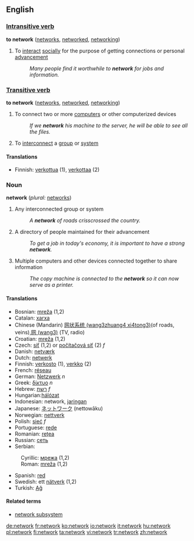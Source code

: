 ==English==

===[[Intransitive verb]]===
'''to network'''  ([[networks]], [[networked]], [[networking]])
# To [[interact]] [[social]]ly for the purpose of getting connections or personal [[advance]]ment
#:''Many people find it worthwhile to '''network''' for jobs and information.''

===[[Transitive verb]]===
'''to network'''  ([[networks]], [[networked]], [[networking]])
# To connect two or more [[computer]]s or other computerized devices
#:''If we '''network''' his machine to the server, he will be able to see all the files.''
# To [[interconnect]] a [[group]] or [[system]]

====Translations====
*Finnish: [[verkottua]] (1), [[verkottaa]] (2)

===Noun===
'''network'''  (''plural:'' [[networks]])
# Any interconnected group or system
#:''A '''network''' of roads crisscrossed the country.''
# A directory of people maintained for their advancement
#:''To get a job in today's economy, it is important to have a strong '''network'''.''
# Multiple computers and other devices connected together to share information
#:''The copy machine is connected to the '''network''' so it can now serve as a printer.''

====Translations====
*Bosnian: [[mreža#Bosnian|mreža]] {{f}} (1,2)
*Catalan: [[xarxa]]
*Chinese (Mandarin) [[网状系统 (wang3zhuang4 xi4tong3)]](of roads, veins),[[网 (wang3)]] (TV, radio)
*Croatian: [[mreža#Croatian|mreža]] {{f}} (1,2)
*Czech: [[síť]] (1,2) or [[počítačová síť]] (2) ''f''
*Danish: [[netværk]]
*Dutch: [[netwerk]]
*Finnish: [[verkosto]] (1), [[verkko]] (2)
*French: [[réseau]]
*German: [[Netzwerk]] ''n''
*Greek: [[δίκτυο]] ''n''
*Hebrew: [[רשת]] ''f''
*Hungarian:[[hálózat]]
*Indonesian: network, [[jaring]]an
*Japanese: [[ネットワーク]] (nettowāku)
*Norwegian: [[nettverk]]
*Polish: [[sieć]] ''f''
*Portuguese: [[rede]]
*Romanian: [[reţea]] {{f}}
*Russian: [[сеть]]
*Serbian:
:Cyrillic: [[мрежа#Serbian|мрежа]] {{f}} (1,2)
:Roman: [[mreža#Serbian|mreža]] {{f}} (1,2)
*Spanish: [[red]]
*Swedish: ett [[nätverk]] (1,2)
*Turkish: [[Ağ]]

====Related terms====
*[[network subsystem]]

[[de:network]]
[[fr:network]]
[[ko:network]]
[[io:network]]
[[it:network]]
[[hu:network]]
[[pl:network]]
[[fi:network]]
[[ta:network]]
[[vi:network]]
[[tr:network]]
[[zh:network]]